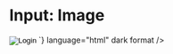 
<Meta title="Atoms/Form/Input: Image" />

# Input: Image

<Unstyled>
  <input
    type="image"
    id="image"
    alt="Login"
    src="https://interactive-examples.mdn.mozilla.net/media/examples/login-button.png"
  />
  <Source
    code={`
      <input
        type="image"
        id="image"
        alt="Login"
        src="https://interactive-examples.mdn.mozilla.net/media/examples/login-button.png"
      />
    `}
    language="html"
    dark
    format
  />
</Unstyled>